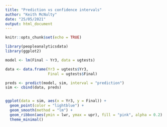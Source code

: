 ```yaml
---
title: "Prediction vs confidence intervals"
author: "Keith McNulty"
date: "25/05/2021"
output: html_document
---
```


```r
knitr::opts_chunk$set(echo = TRUE)
```

```r

library(peopleanalyticsdata)
library(ggplot2)

model <- lm(Final ~ Yr3, data = ugtests)

data <- data.frame(Yr3 = ugtests$Yr3,
                   Final = ugtests$Final)

preds <- predict(model, sim, interval = "prediction")
sim <- cbind(data, preds)


ggplot(data = sim, aes(x = Yr3, y = Final)) +
  geom_point(color = "lightblue") +
  geom_smooth(method = "lm") +
  geom_ribbon(aes(ymin = lwr, ymax = upr), fill = "pink", alpha = 0.2) +
  theme_minimal()


```
